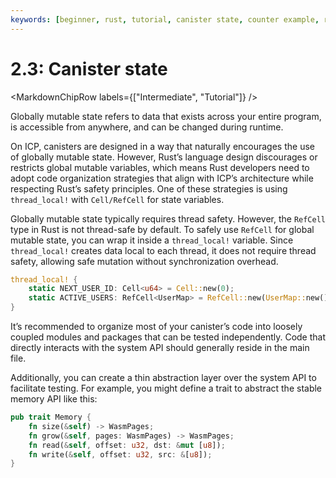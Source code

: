 ```yaml
---
keywords: [beginner, rust, tutorial, canister state, counter example, rust canister state]
---
```



# 2.3: Canister state

<MarkdownChipRow labels={["Intermediate", "Tutorial"]} />

Globally mutable state refers to data that exists across your entire program, is accessible from anywhere, and can be changed during runtime.

On ICP, canisters are designed in a way that naturally encourages the use of globally mutable state. However, Rust’s language design discourages or restricts global mutable variables, which means Rust developers need to adopt code organization strategies that align with ICP’s architecture while respecting Rust’s safety principles. One of these strategies is using `thread_local!` with `Cell/RefCell` for state variables.

Globally mutable state typically requires thread safety. However, the `RefCell` type in Rust is not thread-safe by default. To safely use `RefCell` for global mutable state, you can wrap it inside a `thread_local!` variable. Since `thread_local!` creates data local to each thread, it does not require thread safety, allowing safe mutation without synchronization overhead.

```rust
thread_local! {
    static NEXT_USER_ID: Cell<u64> = Cell::new(0);
    static ACTIVE_USERS: RefCell<UserMap> = RefCell::new(UserMap::new());
}
```

It’s recommended to organize most of your canister’s code into loosely coupled modules and packages that can be tested independently. Code that directly interacts with the system API should generally reside in the main file.

Additionally, you can create a thin abstraction layer over the system API to facilitate testing. For example, you might define a trait to abstract the stable memory API like this:

```rust
pub trait Memory {
    fn size(&self) -> WasmPages;
    fn grow(&self, pages: WasmPages) -> WasmPages;
    fn read(&self, offset: u32, dst: &mut [u8]);
    fn write(&self, offset: u32, src: &[u8]);
}
```


<TutorialFooter />
